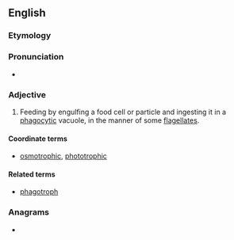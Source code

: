 ==English==

===Etymology===
{{suffix|phagotrophy|ic|lang=en}}

===Pronunciation===
* {{IPA|/ˌfeɪɡəˈtrəʊfɪk/|lang=en}}

===Adjective===
{{en-adj|-}}

# {{lb|en|microbiology}} Feeding by engulfing a food cell or particle and ingesting it in a [[phagocytic]] vacuole, in the manner of some [[flagellate]]s.

====Coordinate terms====
* [[osmotrophic]], [[phototrophic]]

====Related terms====
* [[phagotroph]]

===Anagrams===
* {{anagrams|en|photographic}}